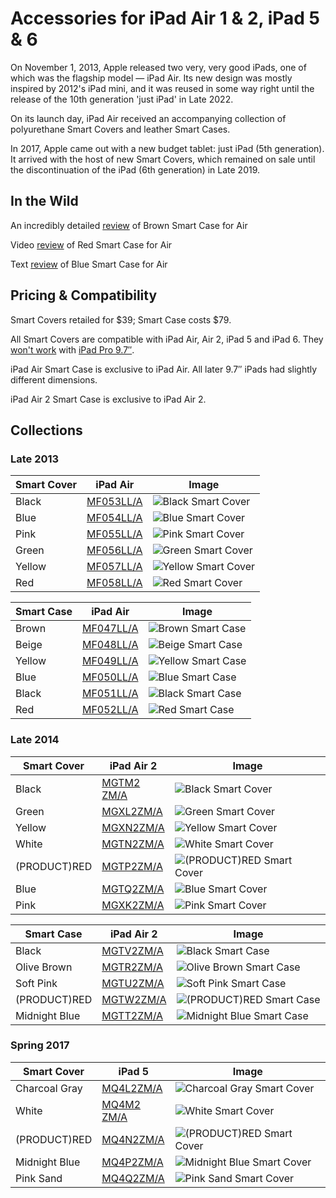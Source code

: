 
# Accessories for iPad Air 1 & 2, iPad 5 & 6

On November 1, 2013, Apple released two very, very good iPads, one of which was the flagship model — iPad Air.
Its new design was mostly inspired by 2012's iPad mini, and it was reused in some way right until the release of the 10th generation 'just iPad' in Late 2022.

On its launch day, iPad Air received an accompanying collection of polyurethane Smart Covers and leather Smart Cases.

In 2017, Apple came out with a new budget tablet: just iPad (5th generation). It arrived with the host of new Smart Covers, which remained on sale until the discontinuation of the iPad (6th generation) in Late 2019.

## In the Wild

An incredibly detailed [review](https://gadgetmac.com/reviews/apple-ipad-air-smart-case-review.html) of Brown Smart Case for Air

Video [review](https://youtu.be/yZ1oOarWv9s) of Red Smart Case for Air

Text [review](https://www.imore.com/ipad-air-smart-case-review) of Blue Smart Case for Air

## Pricing & Compatibility

Smart Covers retailed for \$39; Smart Case costs \$79.

All Smart Covers are compatible with iPad Air, Air 2, iPad 5 and iPad 6. They [won't work](https://www.businessinsider.com/old-apple-smart-covers-wont-work-with-new-ipads-because-of-magnets-2016-4) with [iPad Pro 9.7″](/ipad_pro97).

iPad Air Smart Case is exclusive to iPad Air. All later 9.7″ iPads had slightly different dimensions.

iPad Air 2 Smart Case is exclusive to iPad Air 2.

## Collections

### Late 2013

| Smart Cover | iPad Air | Image |
| --- | --- | --- |
| Black | [MF053<wbr/>LL/A](/ipad_air/MF053) | ![Black Smart Cover](/everyphone/MF053.png) |
| Blue | [MF054<wbr/>LL/A](/ipad_air/MF054) | ![Blue Smart Cover](/everyphone/MF054.png) |
| Pink | [MF055<wbr/>LL/A](/ipad_air/MF055) | ![Pink Smart Cover](/everyphone/MF055.png) |
| Green | [MF056<wbr/>LL/A](/ipad_air/MF056) | ![Green Smart Cover](/everyphone/MF056.png) |
| Yellow | [MF057<wbr/>LL/A](/ipad_air/MF057) | ![Yellow Smart Cover](/everyphone/MF057.png) |
| Red | [MF058<wbr/>LL/A](/ipad_air/MF058) | ![Red Smart Cover](/everyphone/MF058.png) |

| Smart Case | iPad Air | Image |
| --- | --- | --- |
| Brown | [MF047<wbr/>LL/A](/ipad_air/MF047) | ![Brown Smart Case](/everyphone/MF047.png) |
| Beige | [MF048<wbr/>LL/A](/ipad_air/MF048) | ![Beige Smart Case](/everyphone/MF048.png) |
| Yellow | [MF049<wbr/>LL/A](/ipad_air/MF049) | ![Yellow Smart Case](/everyphone/MF049.png) |
| Blue | [MF050<wbr/>LL/A](/ipad_air/MF050) | ![Blue Smart Case](/everyphone/MF050.png) |
| Black | [MF051<wbr/>LL/A](/ipad_air/MF051) | ![Black Smart Case](/everyphone/MF051.png) |
| Red | [MF052<wbr/>LL/A](/ipad_air/MF052) | ![Red Smart Case](/everyphone/MF052.png) |

### Late 2014

| Smart Cover | iPad Air 2 | Image |
| --- | --- | --- |
| Black | [MGTM2<wbr/>ZM/A](/ipad_air/MGTM2) | ![Black Smart Cover](/everyphone/MGTM2.png) |
| Green | [MGXL2<wbr/>ZM/A](/ipad_air/MGXL2) | ![Green Smart Cover](/everyphone/MGXL2.png) |
| Yellow | [MGXN2<wbr/>ZM/A](/ipad_air/MGXN2) | ![Yellow Smart Cover](/everyphone/MGXN2.png) |
| White | [MGTN2<wbr/>ZM/A](/ipad_air/MGTN2) | ![White Smart Cover](/everyphone/MGTN2.png) |
| (PRODUCT)RED | [MGTP2<wbr/>ZM/A](/ipad_air/MGTP2) | ![(PRODUCT)RED Smart Cover](/everyphone/MGTP2.png) |
| Blue | [MGTQ2<wbr/>ZM/A](/ipad_air/MGTQ2) | ![Blue Smart Cover](/everyphone/MGTQ2.png) |
| Pink | [MGXK2<wbr/>ZM/A](/ipad_air/MGXK2) | ![Pink Smart Cover](/everyphone/MGXK2.png) |

| Smart Case | iPad Air 2 | Image |
| --- | --- | --- |
| Black | [MGTV2<wbr/>ZM/A](/ipad_air/MGTV2) | ![Black Smart Case](/everyphone/MGTV2.png) |
| Olive Brown | [MGTR2<wbr/>ZM/A](/ipad_air/MGTR2) | ![Olive Brown Smart Case](/everyphone/MGTR2.png) |
| Soft Pink | [MGTU2<wbr/>ZM/A](/ipad_air/MGTU2) | ![Soft Pink Smart Case](/everyphone/MGTU2.png) |
| (PRODUCT)RED | [MGTW2<wbr/>ZM/A](/ipad_air/MGTW2) | ![(PRODUCT)RED Smart Case](/everyphone/MGTW2.png) |
| Midnight Blue | [MGTT2<wbr/>ZM/A](/ipad_air/MGTT2) | ![Midnight Blue Smart Case](/everyphone/MGTT2.png) |

### Spring 2017

| Smart Cover | iPad 5 | Image |
| --- | --- | --- |
| Charcoal Gray | [MQ4L2<wbr/>ZM/A](/ipad_air/MQ4L2) | ![Charcoal Gray Smart Cover](/everyphone/MQ4L2.png) |
| White | [MQ4M2<wbr/>ZM/A](/ipad_air/MQ4M2) | ![White Smart Cover](/everyphone/MQ4M2.png) |
| (PRODUCT)RED | [MQ4N2<wbr/>ZM/A](/ipad_air/MQ4N2) | ![(PRODUCT)RED Smart Cover](/everyphone/MQ4N2.png) |
| Midnight Blue | [MQ4P2<wbr/>ZM/A](/ipad_air/MQ4P2) | ![Midnight Blue Smart Cover](/everyphone/MQ4P2.png) |
| Pink Sand | [MQ4Q2<wbr/>ZM/A](/ipad_air/MQ4Q2) | ![Pink Sand Smart Cover](/everyphone/MQ4Q2.png) |
